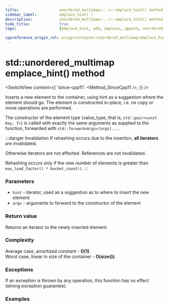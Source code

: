 ```yaml
---
title:					unordered_multimap<...>::emplace_hint() method
sidebar_label:			emplace_hint( )
description:			unordered_multimap<...>::emplace_hint() method C++ documentation
hide_title:				true
tags:					[emplace_hint, add, emplace, append, unordered_multimap]

cppreference_origin_rel: w/cpp/container/unordered_multimap/emplace_hint
---
```



<!----------------- Codes ---------------------->

<!-- emplace_hint() -->

# std::unordered_multimap emplace_hint() method

<SwitchView content={{
	'since-cpp11': <Method_SinceCpp11 />,
}} />

Inserts a new element to the container, using hint as a suggestion where the element should go. The element is constructed in-place, i.e. no copy or move operations are performed.

The constructor of the element type (value_type, that is, `std::pair<const Key, T>`) is called with exactly the same arguments as supplied to the function, forwarded with `std::forward<Args>(args)...`.

:::danger Invalidation
If rehashing occurs due to the insertion, **all iterators** are invalidated.

Otherwise iterators are not affected. References are not invalidated.

Rehashing occurs only if the new number of elements is greater than `max_load_factor() * bucket_count()`.
:::

### Parameters

 - `hint` - iterator, used as a suggestion as to where to insert the new element
 - `args` - arguments to forward to the constructor of the element

### Return value

Returns an iterator to the newly inserted element.

### Complexity

Average case, amortized constant - **O(1)**.  
Worst case, linear in size of the container - **O(size())**.

### Exceptions

If an exception is thrown by any operation, this function has no effect (strong exception guarantee).

### Examples

<ImproveSection />
